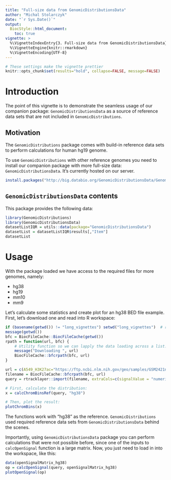 ```yaml
---
title: "Full-size data from GenomicDistributionsData"
author: "Michal Stolarczyk"
date: "`r Sys.Date()`"
output: 
  BiocStyle::html_document:
    toc: true
vignette: >
  %\VignetteIndexEntry{3. Full-size data from GenomicDistributionsData}
  %\VignetteEngine{knitr::rmarkdown}
  %\VignetteEncoding{UTF-8}
---
```


```r
# These settings make the vignette prettier
knitr::opts_chunk$set(results="hold", collapse=FALSE, message=FALSE)
```

# Introduction

The point of this vignette is to demonstrate the seamless usage of our companion package: `GenomicDistributionsData` as a source of reference data sets that are not included in `GenomicDistributions`.

## Motivation

The `GenomicDistributions` package comes with build-in reference data sets to perform calculations for human hg19 genome. 

To use `GenomicDistributions` with other reference genomes you need to install our companion package with more full-size data: `GenomicDistributionsData`. It's currently hosted on our server.

```r
install.packages("http://big.databio.org/GenomicDistributionsData/GenomicDistributionsData_0.0.1.tar.gz", repos=NULL)
```

## `GenomicDistributionsData` contents

This package provides the following data:

```r
library(GenomicDistributions)
library(GenomicDistributionsData)
datasetListIQR = utils::data(package="GenomicDistributionsData")
datasetList = datasetListIQR$results[,"Item"]
datasetList
```

# Usage

With the package loaded we have access to the required files for more genomes, namely:

* hg38
* hg19
* mm10
* mm9

Let's calculate some statistics and create plot for an hg38 BED file example. First, let's download one and read into R workspace:

```r
if (basename(getwd()) != "long_vignettes") setwd("long_vignettes")  # run from GenomicDistributions/long_vignettes
message(getwd())
bfc = BiocFileCache::BiocFileCache(getwd())
rpath = function(url, bfc) {
	# Utility function so we can lapply the data loading across a list.
	message("Downloading ", url)
	BiocFileCache::bfcrpath(bfc, url)
}

url = c(A549_H3K27ac="https://ftp.ncbi.nlm.nih.gov/geo/samples/GSM2421nnn/GSM2421593/suppl/GSM2421593_ENCFF715EXP_peaks_GRCh38.bed.gz")
filename = BiocFileCache::bfcrpath(bfc, url)
query = rtracklayer::import(filename, extraCols=c(signalValue = "numeric", pValue = "numeric", qValue = "numeric", peak = "integer"))
```


```r
# First, calculate the distribution:
x = calcChromBinsRef(query, "hg38")

# Then, plot the result:
plotChromBins(x)
```

The functions work with "hg38" as the reference. `GenomicDistributions` used required reference data sets from `GenomicDistributionsData` behind the scenes.

Importantly, using `GenomicDistributionsData` package you can perform calculations that were not possible before, since one of the inputs to `calcOpenSignal` function is a large matrix. Now, you just need to load in into the workspace, like this:

```r
data(openSignalMatrix_hg38)
op = calcOpenSignal(query, openSignalMatrix_hg38)
plotOpenSignal(op)
```
